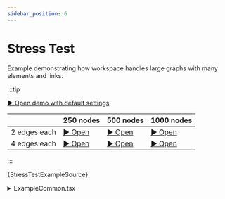 ```yaml
---
sidebar_position: 6
---
```


# Stress Test

Example demonstrating how workspace handles large graphs with many elements and links.

:::tip

[▶︎ Open demo with default settings](/playground/stress-test)

|              | 250 nodes | 500 nodes | 1000 nodes |
|--------------|-----------|-----------|------------|
| 2 edges each | [▶︎ Open](/playground/stress-test?node-count=250&edges-per-node=2) | [▶︎ Open](/playground/stress-test?node-count=500&edges-per-node=2) | [▶︎ Open](/playground/stress-test?node-count=1000&edges-per-node=2) |
| 4 edges each | [▶︎ Open](/playground/stress-test?node-count=250&edges-per-node=4) | [▶︎ Open](/playground/stress-test?node-count=500&edges-per-node=4) | [▶︎ Open](/playground/stress-test?node-count=1000&edges-per-node=4) |

:::


<CodeBlock language="tsx"
  title="/src/examples/PlaygroundStressTest.tsx"
  showLineNumbers>
  {StressTestExampleSource}
</CodeBlock>

<details>
  <summary>ExampleCommon.tsx</summary>
  <CodeBlock language="tsx"
    title="/src/examples/ExampleCommon.tsx"
    showLineNumbers>
    {ExampleCommonSource}
  </CodeBlock>
</details>
